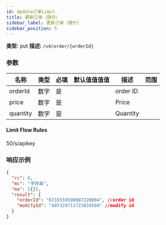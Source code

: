 ```yaml
---
id: Update订单Limit
title: 更新订单（限价）
sidebar_label: 更新订单（限价）
sidebar_position: 5
---
```


**类型:** put **描述:** `/v4/order/{orderId}`

### 参数

| 名称     | 类型   | 必填 | 默认值值值值 | 描述 | 范围 |
| -------- | ------ | --------- | ------- | ----------- | ------ |
| orderId  | 数字 | 是      |         | order ID    |        |
| price    | 数字 | 是      |         | Price       |        |
| quantity | 数字 | 是      |         | Quantity    |        |

#### **Limit Flow Rules**

50/s/apikey

### 响应示例

```json title="响应"
{
  "rc": 0,
  "mc": "字符串",
  "ma": [{}],
  "result": {
    "orderId": "6216559590087220004", //order id
    "modifyId": "407329711723834560" //modify id
  }
}
```
